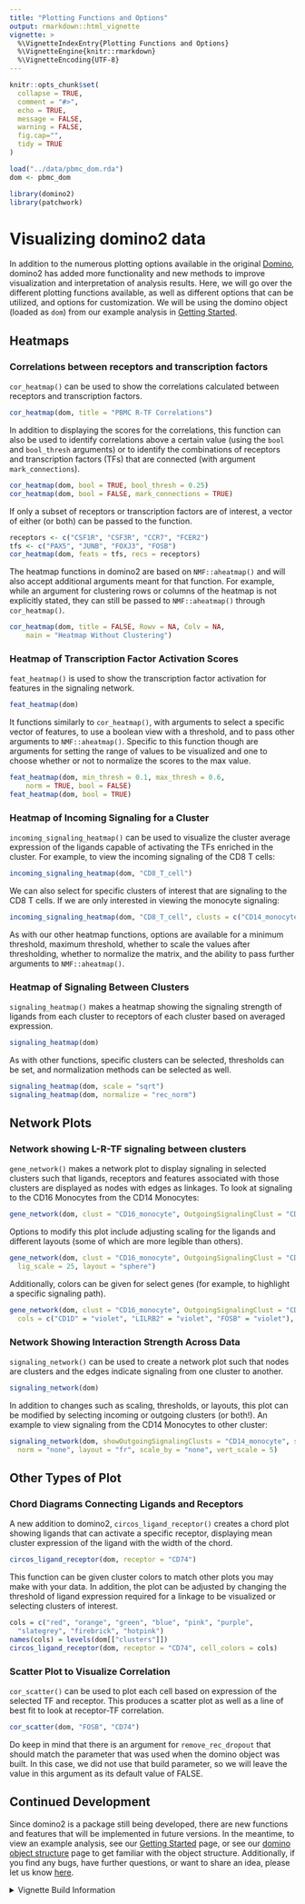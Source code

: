 ```yaml
---
title: "Plotting Functions and Options"
output: rmarkdown::html_vignette
vignette: >
  %\VignetteIndexEntry{Plotting Functions and Options}
  %\VignetteEngine{knitr::rmarkdown}
  %\VignetteEncoding{UTF-8}
---
```


```r
knitr::opts_chunk$set(
  collapse = TRUE,
  comment = "#>",
  echo = TRUE,
  message = FALSE,
  warning = FALSE,
  fig.cap="",
  tidy = TRUE
)

load("../data/pbmc_dom.rda")
dom <- pbmc_dom
```

```r
library(domino2)
library(patchwork)
```

# Visualizing domino2 data
In addition to the numerous plotting options available in the original [Domino](https://github.com/Elisseeff-Lab/domino), domino2 has added more functionality and new methods to improve visualization and interpretation of analysis results. Here, we will go over the different plotting functions available, as well as different options that can be utilized, and options for customization. We will be using the domino object (loaded as `dom`) from our example analysis in [Getting Started](vignette("domino2")).

## Heatmaps

### Correlations between receptors and transcription factors

`cor_heatmap()` can be used to show the correlations calculated between receptors and transcription factors.
```r
cor_heatmap(dom, title = "PBMC R-TF Correlations")
```

In addition to displaying the scores for the correlations, this function can also be used to identify correlations above a certain value (using the `bool` and `bool_thresh` arguments) or to identify the combinations of receptors and transcription factors (TFs) that are connected (with argument `mark_connections`).

```r
cor_heatmap(dom, bool = TRUE, bool_thresh = 0.25)
cor_heatmap(dom, bool = FALSE, mark_connections = TRUE)
```

If only a subset of receptors or transcription factors are of interest, a vector of either (or both) can be passed to the function.
```r
receptors <- c("CSF1R", "CSF3R", "CCR7", "FCER2")
tfs <- c("PAX5", "JUNB", "FOXJ3", "FOSB")
cor_heatmap(dom, feats = tfs, recs = receptors)
```

The heatmap functions in domino2 are based on `NMF::aheatmap()` and will also accept additional arguments meant for that function. For example, while an argument for clustering rows or columns of the heatmap is not explicitly stated, they can still be passed to `NMF::aheatmap()` through `cor_heatmap()`.
```r
cor_heatmap(dom, title = FALSE, Rowv = NA, Colv = NA,
    main = "Heatmap Without Clustering")
```

### Heatmap of Transcription Factor Activation Scores

`feat_heatmap()` is used to show the transcription factor activation for features in the signaling network. 
```r
feat_heatmap(dom)
```

It functions similarly to `cor_heatmap()`, with arguments to select a specific vector of features, to use a boolean view with a threshold, and to pass other arguments to `NMF::aheatmap()`. Specific to this function though are arguments for setting the range of values to be visualized and one to choose whether or not to normalize the scores to the max value.
```r
feat_heatmap(dom, min_thresh = 0.1, max_thresh = 0.6, 
    norm = TRUE, bool = FALSE)
feat_heatmap(dom, bool = TRUE)
```

### Heatmap of Incoming Signaling for a Cluster
`incoming_signaling_heatmap()` can be used to visualize the cluster average expression of the ligands capable of activating the TFs enriched in the cluster. For example, to view the incoming signaling of the CD8  T cells:
```r
incoming_signaling_heatmap(dom, "CD8_T_cell")
```

We can also select for specific clusters of interest that are signaling to the CD8 T cells. If we are only interested in viewing the monocyte signaling:
```r
incoming_signaling_heatmap(dom, "CD8_T_cell", clusts = c("CD14_monocyte", "CD16_monocyte"))
```

As with our other heatmap functions, options are available for a minimum threshold, maximum threshold, whether to scale the values after thresholding, whether to normalize the matrix, and the ability to pass further arguments to `NMF::aheatmap()`.

### Heatmap of Signaling Between Clusters
`signaling_heatmap()` makes a heatmap showing the signaling strength of ligands from each cluster to receptors of each cluster based on averaged expression.

```r
signaling_heatmap(dom)
```

As with other functions, specific clusters can be selected, thresholds can be set, and normalization methods can be selected as well.

```r
signaling_heatmap(dom, scale = "sqrt")
signaling_heatmap(dom, normalize = "rec_norm")
```

## Network Plots

### Network showing L-R-TF signaling between clusters
`gene_network()` makes a network plot to display signaling in selected clusters such that ligands, receptors and features associated with those clusters are displayed as nodes with edges as linkages. To look at signaling to the CD16 Monocytes from the CD14 Monocytes:
```r
gene_network(dom, clust = "CD16_monocyte", OutgoingSignalingClust = "CD14_monocyte")
```

Options to modify this plot include adjusting scaling for the ligands and different layouts (some of which are more legible than others).
```r
gene_network(dom, clust = "CD16_monocyte", OutgoingSignalingClust = "CD14_monocyte",
  lig_scale = 25, layout = "sphere")
```

Additionally, colors can be given for select genes (for example, to highlight a specific signaling path).
```r
gene_network(dom, clust = "CD16_monocyte", OutgoingSignalingClust = "CD14_monocyte",
  cols = c("CD1D" = "violet", "LILRB2" = "violet", "FOSB" = "violet"), lig_scale = 10)
```

### Network Showing Interaction Strength Across Data
`signaling_network()` can be used to create a network plot such that nodes are clusters and the edges indicate signaling from one cluster to another.
```r
signaling_network(dom)
```

In addition to changes such as scaling, thresholds, or layouts, this plot can be modified by selecting incoming or outgoing clusters (or both!). An example to view signaling from the CD14 Monocytes to other cluster:
```r
signaling_network(dom, showOutgoingSignalingClusts = "CD14_monocyte", scale = "none",
  norm = "none", layout = "fr", scale_by = "none", vert_scale = 5)
```

## Other Types of Plot

### Chord Diagrams Connecting Ligands and Receptors
A new addition to domino2, `circos_ligand_receptor()` creates a chord plot showing ligands that can activate a specific receptor, displaying mean cluster expression of the ligand with the width of the chord.
```r
circos_ligand_receptor(dom, receptor = "CD74")
```

This function can be given cluster colors to match other plots you may make with your data. In addition, the plot can be adjusted by changing the threshold of ligand expression required for a linkage to be visualized or selecting clusters of interest.
```r
cols = c("red", "orange", "green", "blue", "pink", "purple",
  "slategrey", "firebrick", "hotpink")
names(cols) = levels(dom[["clusters"]])
circos_ligand_receptor(dom, receptor = "CD74", cell_colors = cols)
```

### Scatter Plot to Visualize Correlation
`cor_scatter()` can be used to plot each cell based on expression of the selected TF and receptor. This produces a scatter plot as well as a line of best fit to look at receptor-TF correlation.
```r
cor_scatter(dom, "FOSB", "CD74")
```

Do keep in mind that there is an argument for `remove_rec_dropout` that should match the parameter that was used when the domino object was built. In this case, we did not use that build parameter, so we will leave the value in this argument as its default value of FALSE.

## Continued Development

Since domino2 is a package still being developed, there are new functions and features that will be implemented in future versions. In the meantime, to view an example analysis, see our [Getting Started](vignette("domino2")) page, or see our [domino object structure](vignette("domino_object_vignette")) page to get familiar with the object structure. Additionally, if you find any bugs, have further questions, or want to share an idea, please let us know [here](https://github.com/FertigLab/domino_development/issues).

<details><summary>Vignette Build Information</summary>
Date last built and session information:
```r
Sys.Date()
sessionInfo()
```
</details>